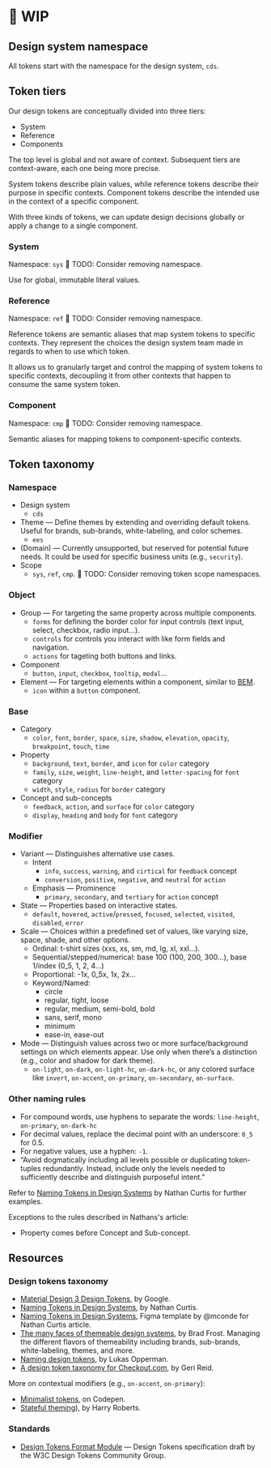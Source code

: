 
<Meta title="Design Tokens Taxonomy" />

# 🚧 WIP

## Design system namespace

All tokens start with the namespace for the design system, `cds`.

## Token tiers

Our design tokens are conceptually divided into three tiers:

- System
- Reference
- Components

The top level is global and not aware of context. Subsequent tiers are context-aware, each one being more precise.

System tokens describe plain values, while reference tokens describe their purpose in specific contexts. Component tokens describe the intended use in the context of a specific component.

With three kinds of tokens, we can update design decisions globally or apply a change to a single component.

### System

Namespace: `sys`
🔴 TODO: Consider removing namespace.

Use for global, immutable literal values.

### Reference

Namespace: `ref`
🔴 TODO: Consider removing namespace.

Reference tokens are semantic aliases that map system tokens to specific contexts. They represent the choices the design system team made in regards to when to use which token.

It allows us to granularly target and control the mapping of system tokens to specific contexts, decoupling it from other contexts that happen to consume the same system token.

### Component

Namespace: `cmp`
🔴 TODO: Consider removing namespace.

Semantic aliases for mapping tokens to component-specific contexts.

## Token taxonomy

### Namespace

- Design system
  - `cds`
- Theme — Define themes by extending and overriding default tokens. Useful for brands, sub-brands, white-labeling, and color schemes.
  - `ees`
- (Domain) — Currently unsupported, but reserved for potential future needs. It could be used for specific business units (e.g., `security`).
- Scope
  - `sys`, `ref`, `cmp`. 🔴 TODO: Consider removing token scope namespaces.

### Object

- Group — For targeting the same property across multiple components.
  - `forms` for defining the border color for input controls (text input, select, checkbox, radio input…).
  - `controls` for controls you interact with like form fields and navigation.
  - `actions` for tageting both buttons and links.
- Component
  - `button`, `input`, `checkbox`, `tooltip`, `modal`…
- Element — For targeting elements within a component, similar to [BEM](https://getbem.com/).
  - `icon` within a `button` component.

### Base

- Category
  - `color`, `font`, `border`, `space`, `size`, `shadow`, `elevation`, `opacity`, `breakpoint`, `touch`, `time`
- Property
  - `background`, `text`, `border`, and `icon` for `color` category
  - `family`, `size`, `weight`, `line-height`, and `letter-spacing` for `font` category
  - `width`, `style`, `radius` for `border` category  
- Concept and sub-concepts
  - `feedback`, `action`, and `surface` for `color` category
  - `display`, `heading` and `body` for `font` category 

### Modifier

- Variant — Distinguishes alternative use cases.
  - Intent
    - `info`, `success`, `warning`, and `cirtical` for `feedback` concept
    - `conversion`, `positive`, `negative`, and `neutral` for `action`
  - Emphasis — Prominence
    - `primary`, `secondary`, and `tertiary` for `action` concept 
- State — Properties based on interactive states.
  - `default`, `hovered`, `active`/`pressed`, `focused`, `selected`, `visited`, `disabled`,  `error`
- Scale — Choices within a predefined set of values, like varying size, space, shade, and other options.
  - Ordinal: t-shirt sizes (xxs, xs, sm, md, lg, xl, xxl…).
  - Sequential/stepped/numerical: base 100 (100, 200, 300…), base 1/index (0_5, 1, 2, 4…)
  - Proportional: -1x, 0_5x, 1x, 2x…
  - Keyword/Named:
    - circle
    - regular, tight, loose
    - regular, medium, semi-bold, bold
    - sans, serif, mono
    - minimum
    - ease-in, ease-out
- Mode — Distinguish values across two or more surface/background settings on which elements appear. Use only when there’s a distinction (e.g., color and shadow for dark theme).
  - `on-light`, `on-dark`, `on-light-hc`, `on-dark-hc`, or any colored surface like `invert`, `on-accent`, `on-primary`, `on-secondary`, `on-surface`.

### Other naming rules

- For compound words, use hyphens to separate the words: `line-height`, `on-primary`, `on-dark-hc`
- For decimal values, replace the decimal point with an underscore: `0_5` for 0.5.
- For negative values, use a hyphen: `-1`.
- “Avoid dogmatically including all levels possible or duplicating token-tuples redundantly. Instead, include only the levels needed to sufficiently describe and distinguish purposeful intent.”

Refer to [Naming Tokens in Design Systems](https://medium.com/eightshapes-llc/naming-tokens-in-design-systems-9e86c7444676) by Nathan Curtis for further examples.

Exceptions to the rules described in Nathans's article:

- Property comes before Concept and Sub-concept.

## Resources

### Design tokens taxonomy

- [Material Design 3 Design Tokens](https://m3.material.io/foundations/design-tokens/overview), by Google.
- [Naming Tokens in Design Systems](https://medium.com/eightshapes-llc/naming-tokens-in-design-systems-9e86c7444676), by Nathan Curtis.
- [Naming Tokens in Design Systems](https://www.figma.com/community/file/1096728307713953219), Figma template by @mconde for Nathan Curtis article.
- [The many faces of themeable design systems](https://bradfrost.com/blog/post/the-many-faces-of-themeable-design-systems/), by Brad Frost. Managing the different flavors of themeability including brands, sub-brands, white-labeling, themes, and more.
- [Naming design tokens](https://uxdesign.cc/naming-design-tokens-9454818ed7cb), by Lukas Opperman.
- [A design token taxonomy for Checkout.com](https://www.gerireid.com/design-token-taxonomy.html), by Geri Reid.

More on contextual modifiers (e.g., `on-accent`, `on-primary`):

- [Minimalist tokens](https://codepen.io/mikemai2awesome/pen/bGMpKWQ/9aa5fa652ea0f810a9649255a60acd26), on Codepen.
- [Stateful theming](https://speakerdeck.com/csswizardry/4half-methods-for-theming-in-s-css?slide=32)), by Harry Roberts.

### Standards

- [Design Tokens Format Module](https://design-tokens.github.io/community-group/format/) — Design Tokens specification draft by the W3C Design Tokens Community Group.

